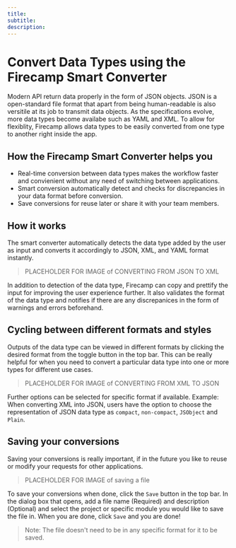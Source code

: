 ```yaml
--- 
title: 
subtitle: 
description: 
---
```


# Convert Data Types using the Firecamp Smart Converter

Modern API return data properly in the form of JSON objects. JSON is a open-standard file format that apart from being human-readable is also versitile at its job to transmit data objects. As the specifications evolve, more data types become availabe such as YAML and XML. To allow for flexiblity, Firecamp allows data types to be easily converted from one type to another right inside the app.


## How the Firecamp Smart Converter helps you

- Real-time conversion between data types makes the workflow faster and convienient without any need of switching between applications.
- Smart conversion automatically detect and checks for discrepancies in your data format before conversion.
- Save conversions for reuse later or share it with your team members.


## How it works

The smart converter automatically detects the data type added by the user as input and converts it accordingly to JSON, XML, and YAML format instantly.

> PLACEHOLDER FOR IMAGE of CONVERTING FROM JSON TO XML

In addition to detection of the data type, Firecamp can copy and prettify the input for improving the user experience further. It also validates the format of the data type and notifies if there are any discrepanices in the form of warnings and errors beforehand.


## Cycling between different formats and styles

Outputs of the data type can be viewed in different formats by clicking the desired format from the toggle button in the top bar. This can be really helpful for when you need to convert a particular data type into one or more types for different use cases.

> PLACEHOLDER FOR IMAGE of CONVERTING FROM XML TO JSON

Further options can be selected for specific format if available. Example: When converting XML into JSON, users have the option to choose the representation of JSON data type as `compact`, `non-compact`, `JSObject` and `Plain`.


## Saving your conversions

Saving your conversions is really important, if in the future you like to reuse or modify your requests for other applications.

> PLACEHOLDER FOR IMAGE of saving a file

To save your conversions when done, click the `Save` button in the top bar. In the dialog box that opens, add a file name (Required) and description (Optional) and select the project or specific module you would like to save the file in. When you are done, click `Save` and you are done!

> Note: The file doesn't need to be in any specific format for it to be saved.
